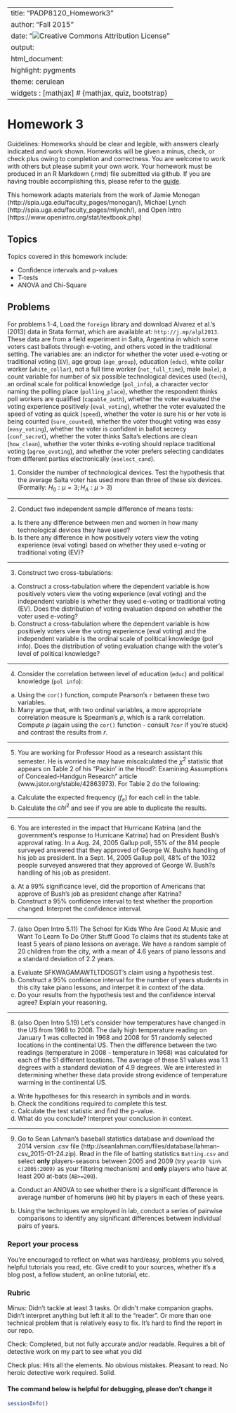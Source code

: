 
---
title: "PADP8120_Homework3"
author: "Fall 2015"
date: "![Creative Commons Attribution License](images/cc-by.png)"
output:
  html_document:
    highlight: pygments
    theme: cerulean
widgets     : [mathjax]            # {mathjax, quiz, bootstrap}
---


# Homework 3

Guidelines: Homeworks should be clear and legible, with answers clearly indicated and work shown. Homeworks will be given a minus, check, or check plus owing to completion and correctness. You are welcome to work with others but please submit your own work. Your homework must be produced in an R Markdown (.rmd) file submitted via github. If you are having trouble accomplishing this, please refer to the [guide](http://spia.uga.edu/faculty_pages/tyler.scott/teaching/PADP8120_Fall2015/Homeworks/submitting_homework.shtml). 


This homework adapts materials from the work of Jamie Monogan (http://spia.uga.edu/faculty_pages/monogan/), Michael Lynch (http://spia.uga.edu/faculty_pages/mlynch/), and Open Intro (https://www.openintro.org/stat/textbook.php)

## Topics

Topics covered in this homework include:

- Confidence intervals and p-values
- T-tests
- ANOVA and Chi-Square

## Problems

For problems 1-4, Load the `foreign` library and download Alvarez et al.’s (2013) data in Stata format, which are available at: `http://j.mp/alpl2013`. These data are from a field experiment in Salta, Argentina in which some voters cast ballots through e-voting, and others voted in the traditional setting. The variables are: an indictor for whether the voter used e-voting or traditional voting (`EV`), age group
(`age_group`), education (`educ`), white collar worker (`white_collar`), not a full time
worker (`not_full_time`), male (`male`), a count variable for number of six possible
technological devices used (`tech`), an ordinal scale for political knowledge
(`pol_info`), a character vector naming the polling place (`polling_place`), whether the
respondent thinks poll workers are qualified (`capable_auth`), whether the voter evaluated
the voting experience positively (`eval_voting`), whether the voter evaluated the
speed of voting as quick (`speed`), whether the voter is sure his or her vote is being
counted (`sure_counted`), whether the voter thought voting was easy (`easy_voting`),
whether the voter is confident in ballot secrecy (`conf_secret`), whether the voter
thinks Salta’s elections are clean (`how_clean`), whether the voter thinks e-voting
should replace traditional voting (`agree_evoting`), and whether the voter prefers selecting
candidates from different parties electronically (`eselect_cand`).

1. Consider the number of technological devices. Test the hypothesis that the average
Salta voter has used more than three of these six devices. (Formally: $H_0: \mu = 3; H_A: \mu > 3$)

***

2. Conduct two independent sample difference of means tests:
a. Is there any difference between men and women in how many technological
devices they have used?
b. Is there any difference in how positively voters view the voting experience
(eval voting) based on whether they used e-voting or traditional voting (EV)?

*** 
3. Construct two cross-tabulations:

a. Construct a cross-tabulation where the dependent variable is how positively
voters view the voting experience (eval voting) and the independent variable
is whether they used e-voting or traditional voting (EV). Does the distribution
of voting evaluation depend on whether the voter used e-voting?
b. Construct a cross-tabulation where the dependent variable is how positively
voters view the voting experience (eval voting) and the independent variable
is the ordinal scale of political knowledge (pol info). Does the distribution of
voting evaluation change with the voter’s level of political knowledge?

***

4. Consider the correlation between level of education (`educ`) and political knowledge
(`pol info`):
a. Using the `cor()` function, compute Pearson’s `r` between these two variables.
b. Many argue that, with two ordinal variables, a more appropriate correlation
measure is Spearman’s $\rho$, which is a rank correlation. Compute $\rho$ (again using the `cor()` function - consult `?cor` if you're stuck) and contrast the results from $r$.

*** 

5. You are working for Professor Hood as a research assistant this semester. He is worried he may have miscalculated the $\chi^2$ statistic that appears on Table 2 of his “Packin’ in the Hood?: Examining Assumptions of Concealed-Handgun Research” article (www.jstor.org/stable/42863973). For Table 2 do the following:
a. Calculate the expected frequency ($f_e$) for each cell in the table.
b. Calculate the $chi^2$ and see if you are able to duplicate the results. 

***

6. You are interested in the impact that Hurricane Katrina (and the government's response to Hurricane Katrina) had on President Bush's approval rating. In a Aug. 24, 2005 Gallup poll, 55% of the 814 people surveyed answered that they approved of George W. Bush's handling of his job as president. In a Sept. 14, 2005 Gallup poll, 48% of the 1032 people surveyed answered that they approved of George W. Bush?s handling of his job as president.
a. At a 99% significance level, did the proportion of Americans that approve of Bush's job as president change after Katrina?
b. Construct a 95% confidence interval to test whether the proportion changed. Interpret the confidence interval.

***

7. (also Open Intro 5.11) The School for Kids Who Are Good At Music and Want To Learn To Do Other Stuff Good To claims that its students take at least 5 years of piano lessons on average. We have a random sample of 20 children from the city, with a mean of 4.6 years of piano lessons and a standard deviation of 2.2 years.
a. Evaluate SFKWAGAMAWTLTDOSGT's claim using a hypothesis test.
b. Construct a 95% confidence interval for the number of years students in this city take piano
lessons, and interpet it in context of the data.
c. Do your results from the hypothesis test and the confidence interval agree? Explain your
reasoning.

***
8. (also Open Intro 5.19) Let’s consider how temperatures have changed in the US from 1968 to 2008.
The daily high temperature reading on January 1 was collected in 1968 and 2008 for 51 randomly
selected locations in the continental US. Then the difference between the two readings (temperature
in 2008 - temperature in 1968) was calculated for each of the 51 different locations. The average
of these 51 values was 1.1 degrees with a standard deviation of 4.9 degrees. We are interested in
determining whether these data provide strong evidence of temperature warming in the continental US.

(a) Write hypotheses for this research in symbols and in words.
(b) Check the conditions required to complete this test.
(c) Calculate the test statistic and find the p-value.
(d) What do you conclude? Interpret your conclusion in context.

***
9. Go to Sean Lahman's baseball statistics database and download the 2014 version .csv file (http://seanlahman.com/files/database/lahman-csv_2015-01-24.zip). Read in the file of batting statistics `Batting.csv` and select **only** players-seasons between 2005 and 2009 (try `yearID %in% c(2005:2009)` as your filtering mechanism) and **only** players who have at least 200 at-bats (`AB>=200`).

(a) Conduct an ANOVA to see whether there is a significant difference in average number of homeruns (`HR`) hit by players in each of these years.

(b) Using the techniques we employed in lab, conduct a series of pairwise comparisons to identify any significant differences between individual pairs of years. 


### Report your process

You're encouraged to reflect on what was hard/easy, problems you solved, helpful tutorials you read, etc. Give credit to your sources, whether it's a blog post, a fellow student, an online tutorial, etc.


### Rubric

Minus: Didn't tackle at least 3 tasks. Or didn't make companion graphs. Didn't interpret anything but left it all to the "reader". Or more than one technical problem that is relatively easy to fix. It's hard to find the report in our repo.

Check: Completed, but not fully accurate and/or readable. Requires a bit of detective work on my part to see what you did

Check plus: Hits all the elements. No obvious mistakes. Pleasant to read. No heroic detective work required. Solid.


#### The command below is helpful for debugging, please don't change it

```r
sessionInfo()
```


